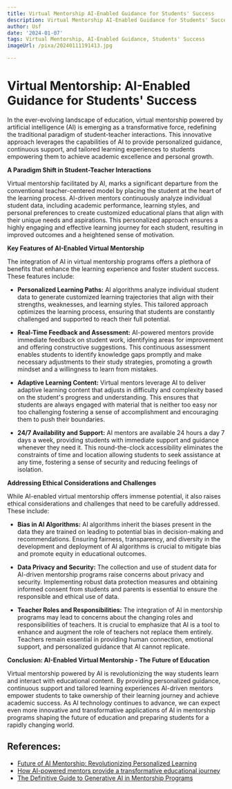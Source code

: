 ```yaml
---
title: Virtual Mentorship AI-Enabled Guidance for Students' Success
description: Virtual Mentorship AI-Enabled Guidance for Students' Success
author: Usf
date: '2024-01-07'
tags: Virtual Mentorship, AI-Enabled Guidance, Students' Success
imageUrl: /pixa/20240111191413.jpg

---
```

#  Virtual Mentorship: AI-Enabled Guidance for Students' Success

In the ever-evolving landscape of education, virtual mentorship powered by artificial intelligence (AI) is emerging as a transformative force, redefining the traditional paradigm of student-teacher interactions.  This innovative approach leverages the capabilities of AI to provide personalized guidance, continuous support, and tailored learning experiences to students empowering them to achieve  academic excellence and personal growth.

**A Paradigm Shift in Student-Teacher Interactions**

Virtual mentorship facilitated by AI, marks a  significant departure from the conventional teacher-centered model by placing  the student at the heart of the learning process. AI-driven mentors continuously analyze individual student data,  including academic performance, learning styles, and personal preferences to create customized educational plans that  align with their unique needs and aspirations. This personalized approach ensures a highly engaging and effective learning  journey for each student, resulting in improved outcomes and a heightened  sense of motivation.

**Key  Features of  AI-Enabled Virtual Mentorship**

The integration of AI in virtual mentorship programs offers a plethora of  benefits that  enhance the learning experience and foster student success. These features  include:

* **Personalized Learning Paths:** AI algorithms analyze individual student data to generate customized learning trajectories that align with their strengths, weaknesses, and  learning  styles. This tailored approach optimizes the learning process,  ensuring that students are constantly challenged and supported  to reach their full potential.

* **Real-Time Feedback and Assessment:**  AI-powered mentors provide immediate feedback on student work, identifying  areas for improvement and offering constructive suggestions. This continuous assessment enables students to identify knowledge gaps promptly  and make necessary adjustments to their study strategies, promoting  a growth mindset and a willingness to learn from mistakes.

* **Adaptive Learning Content:**  Virtual mentors leverage AI to deliver adaptive  learning  content that adjusts in difficulty and complexity based on the student's progress  and understanding. This ensures that students are always engaged with material  that is neither too easy nor too challenging fostering  a sense of accomplishment and encouraging them to push their boundaries.

* **24/7 Availability and Support:** AI mentors are available 24 hours  a day  7 days a week, providing students with immediate support and guidance whenever they need it. This round-the-clock  accessibility eliminates the constraints of time and location allowing students to  seek assistance at any time, fostering a sense of security and reducing feelings of isolation.

**Addressing Ethical Considerations and Challenges**

While AI-enabled virtual mentorship offers immense  potential,  it also raises ethical considerations and challenges that need  to be carefully addressed. These  include:

* **Bias in AI Algorithms:** AI algorithms  inherit the biases present in the data they are trained on  leading to potential  bias in decision-making and recommendations. Ensuring fairness,  transparency, and diversity  in the development and deployment of  AI algorithms is crucial to mitigate bias and promote equity in educational outcomes.

*  **Data Privacy and Security:** The  collection and use of student data for AI-driven mentorship programs raise concerns about privacy and security.  Implementing robust data protection measures and obtaining informed consent from  students and parents is essential to ensure the responsible and ethical use of data.

* **Teacher  Roles and  Responsibilities:**  The integration of AI in mentorship programs may lead to concerns about the changing roles and responsibilities of teachers. It is crucial to emphasize that AI is  a tool to enhance and augment the role of teachers not replace them entirely. Teachers remain essential  in providing human connection, emotional support, and personalized guidance that  AI cannot replicate.

**Conclusion: AI-Enabled Virtual Mentorship - The Future of Education**

Virtual  mentorship powered by AI is  revolutionizing the way students  learn and interact with educational content. By providing personalized guidance, continuous support and tailored  learning experiences AI-driven mentors empower students to take  ownership  of their learning journey and achieve  academic success. As AI technology continues to advance,  we can expect  even more innovative  and transformative applications of AI in mentorship programs shaping the future of education and  preparing students for a rapidly changing world.

## References:
- [Future of AI Mentorship: Revolutionizing Personalized Learning](https://learnexus.com/blog/future-of-ai-mentorship/)
- [How AI-powered mentors provide a transformative educational journey](https://www.berlinsbi.com/blog/how-ai-powered-mentors-provide-a-transformative-educational-journey)
- [The Definitive Guide to Generative AI in Mentorship Programs](https://dasha.ai/en-us/blog/the-definitive-guide-to-generative-ai-in-mentorship-programs)
